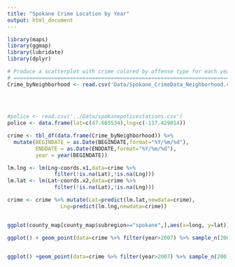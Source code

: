 ```yaml
---
title: "Spokane Crime Location by Year"
output: html_document
---
```


```r
library(maps)
library(ggmap)
library(lubridate)
library(dplyr)

# Produce a scatterplot with crime colored by offense type for each year
# ======================================================================
Crime_byNeighborhood <- read.csv('Data/Spokane_CrimeData_Neighborhood.csv')   # Read in the data
                                                                         # This will be updated
                                                                         # when ezknitr is
                                                                         # included

#police <- read.csv('../Data/spokanepolicestations.csv')                 # Read in police station locations
police <- data.frame(lat=c(47.665534),lng=c(-117.429014))

crime <- tbl_df(data.frame(Crime_byNeighborhood)) %>%                    # Convert to local dataframe for easy printing
  mutate(BEGINDATE = as.Date(BEGINDATE,format="%Y/%m/%d"),               # Date conversion
         ENDDATE = as.Date(ENDDATE,format="%Y/%m/%d"),
         year = year(BEGINDATE))                                         # Extract year

lm.lng <- lm(Lng~coords.x1,data=crime %>%                                # Linear models to convert x/y to lat/long (change)
               filter(!is.na(Lat),!is.na(Lng)))
lm.lat <- lm(Lat~coords.x2,data=crime %>% 
               filter(!is.na(Lat),!is.na(Lng)))

crime <- crime %>% mutate(Lat=predict(lm.lat,newdata=crime),             # Use predict to update lat/long
                 Lng=predict(lm.lng,newdata=crime))


ggplot(county_map[county_map$subregion=="spokane",],aes(x=long, y=lat)) + geom_polygon(colour="grey",fill="grey")  + geom_point(data=crime %>% filter(year>2007) %>% sample_n(20000),aes(Lng,Lat,colour=OFFGEN)) + geom_point(data=police,aes(lng,lat),colour="black",size=2) + facet_wrap(~year)

ggplot() + geom_point(data=crime %>% filter(year>2007) %>% sample_n(20000),aes(longitude,latitude,colour=OFFGEN)) + geom_point(data=police,aes(lng,lat),colour="black",size=2) + facet_wrap(~year)


ggplot() +geom_point(data=crime %>% filter(year>2007) %>% sample_n(200),aes(coords.x1,coords.x2,colour=OFFGEN)) + facet_wrap(~year)
```
